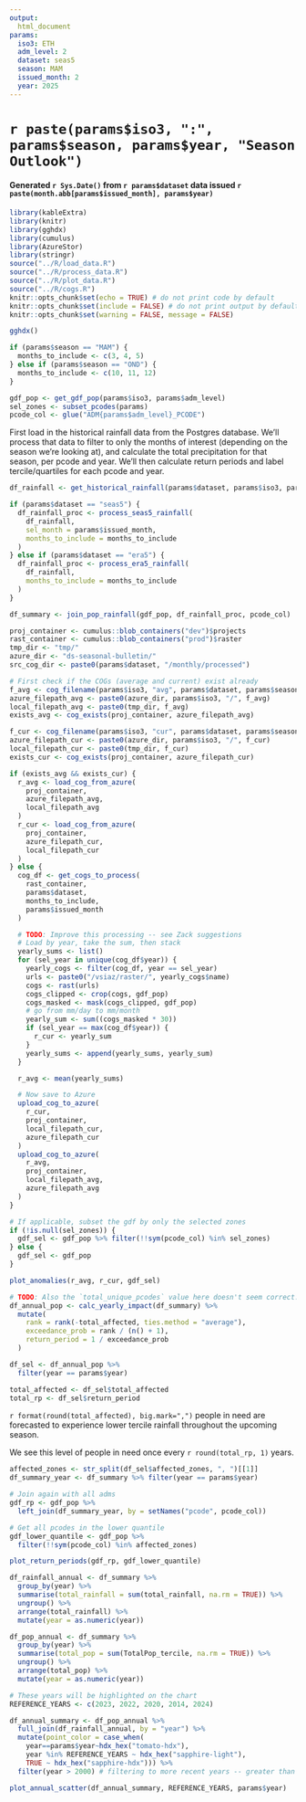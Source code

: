 ```yaml
---
output:
  html_document
params:
  iso3: ETH
  adm_level: 2
  dataset: seas5
  season: MAM
  issued_month: 2
  year: 2025
---
```


# `r paste(params$iso3, ":", params$season, params$year, "Season Outlook")`
#### Generated `r Sys.Date()` from `r params$dataset` data issued `r paste(month.abb[params$issued_month], params$year)`

```r

library(kableExtra)
library(knitr)
library(gghdx)
library(cumulus)
library(AzureStor)
library(stringr)
source("../R/load_data.R")
source("../R/process_data.R")
source("../R/plot_data.R")
source("../R/cogs.R")
knitr::opts_chunk$set(echo = TRUE) # do not print code by default
knitr::opts_chunk$set(include = FALSE) # do not print output by default
knitr::opts_chunk$set(warning = FALSE, message = FALSE)

gghdx()

```

``` r

if (params$season == "MAM") {
  months_to_include <- c(3, 4, 5)
} else if (params$season == "OND") {
  months_to_include <- c(10, 11, 12)
}

gdf_pop <- get_gdf_pop(params$iso3, params$adm_level)
sel_zones <- subset_pcodes(params)
pcode_col <- glue("ADM{params$adm_level}_PCODE")

```

First load in the historical rainfall data from the Postgres database. We'll process that data to filter to only the months of interest (depending on the season we're looking at), 
and calculate the total precipitation for that season, per pcode and year. We'll then calculate return periods and label tercile/quartiles for each pcode and year. 

```r

df_rainfall <- get_historical_rainfall(params$dataset, params$iso3, params$adm_level, sel_zones)

if (params$dataset == "seas5") {
  df_rainfall_proc <- process_seas5_rainfall(
    df_rainfall,
    sel_month = params$issued_month,
    months_to_include = months_to_include
  )
} else if (params$dataset == "era5") {
  df_rainfall_proc <- process_era5_rainfall(
    df_rainfall,
    months_to_include = months_to_include
  )
}

df_summary <- join_pop_rainfall(gdf_pop, df_rainfall_proc, pcode_col)
```

``` r

proj_container <- cumulus::blob_containers("dev")$projects
rast_container <- cumulus::blob_containers("prod")$raster
tmp_dir <- "tmp/"
azure_dir <- "ds-seasonal-bulletin/"
src_cog_dir <- paste0(params$dataset, "/monthly/processed")

# First check if the COGs (average and current) exist already
f_avg <- cog_filename(params$iso3, "avg", params$dataset, params$season, params$issued_month)
azure_filepath_avg <- paste0(azure_dir, params$iso3, "/", f_avg)
local_filepath_avg <- paste0(tmp_dir, f_avg)
exists_avg <- cog_exists(proj_container, azure_filepath_avg)

f_cur <- cog_filename(params$iso3, "cur", params$dataset, params$season, params$issued_month)
azure_filepath_cur <- paste0(azure_dir, params$iso3, "/", f_cur)
local_filepath_cur <- paste0(tmp_dir, f_cur)
exists_cur <- cog_exists(proj_container, azure_filepath_cur)

if (exists_avg && exists_cur) {
  r_avg <- load_cog_from_azure(
    proj_container,
    azure_filepath_avg,
    local_filepath_avg
  )
  r_cur <- load_cog_from_azure(
    proj_container,
    azure_filepath_cur,
    local_filepath_cur
  )
} else {
  cog_df <- get_cogs_to_process(
    rast_container,
    params$dataset,
    months_to_include,
    params$issued_month
  )

  # TODO: Improve this processing -- see Zack suggestions
  # Load by year, take the sum, then stack
  yearly_sums <- list()
  for (sel_year in unique(cog_df$year)) {
    yearly_cogs <- filter(cog_df, year == sel_year)
    urls <- paste0("/vsiaz/raster/", yearly_cogs$name)
    cogs <- rast(urls)
    cogs_clipped <- crop(cogs, gdf_pop)
    cogs_masked <- mask(cogs_clipped, gdf_pop)
    # go from mm/day to mm/month
    yearly_sum <- sum((cogs_masked * 30))
    if (sel_year == max(cog_df$year)) {
      r_cur <- yearly_sum
    }
    yearly_sums <- append(yearly_sums, yearly_sum)
  }

  r_avg <- mean(yearly_sums)

  # Now save to Azure
  upload_cog_to_azure(
    r_cur,
    proj_container,
    local_filepath_cur,
    azure_filepath_cur
  )
  upload_cog_to_azure(
    r_avg,
    proj_container,
    local_filepath_avg,
    azure_filepath_avg
  )
}

```

``` r

# If applicable, subset the gdf by only the selected zones
if (!is.null(sel_zones)) {
  gdf_sel <- gdf_pop %>% filter(!!sym(pcode_col) %in% sel_zones)
} else {
  gdf_sel <- gdf_pop
}

plot_anomalies(r_avg, r_cur, gdf_sel)
```


``` r

# TODO: Also the `total_unique_pcodes` value here doesn't seem correct...
df_annual_pop <- calc_yearly_impact(df_summary) %>%
  mutate(
    rank = rank(-total_affected, ties.method = "average"),
    exceedance_prob = rank / (n() + 1),
    return_period = 1 / exceedance_prob
  )

df_sel <- df_annual_pop %>%
  filter(year == params$year)

total_affected <- df_sel$total_affected
total_rp <- df_sel$return_period

```

`r format(round(total_affected), big.mark=",")` people in need are forecasted to experience lower tercile rainfall throughout the upcoming season.

We see this level of people in need once every `r round(total_rp, 1)` years.


``` r

affected_zones <- str_split(df_sel$affected_zones, ", ")[[1]]
df_summary_year <- df_summary %>% filter(year == params$year)

# Join again with all adms
gdf_rp <- gdf_pop %>%
  left_join(df_summary_year, by = setNames("pcode", pcode_col))

# Get all pcodes in the lower quantile
gdf_lower_quantile <- gdf_pop %>%
  filter(!!sym(pcode_col) %in% affected_zones)

plot_return_periods(gdf_rp, gdf_lower_quantile)
```


``` r
df_rainfall_annual <- df_summary %>%
  group_by(year) %>%
  summarise(total_rainfall = sum(total_rainfall, na.rm = TRUE)) %>%
  ungroup() %>%
  arrange(total_rainfall) %>%
  mutate(year = as.numeric(year))

df_pop_annual <- df_summary %>%
  group_by(year) %>%
  summarise(total_pop = sum(TotalPop_tercile, na.rm = TRUE)) %>%
  ungroup() %>%
  arrange(total_pop) %>%
  mutate(year = as.numeric(year))
```


``` r

# These years will be highlighted on the chart
REFERENCE_YEARS <- c(2023, 2022, 2020, 2014, 2024)

df_annual_summary <- df_pop_annual %>%
  full_join(df_rainfall_annual, by = "year") %>%
  mutate(point_color = case_when(
    year==params$year~hdx_hex("tomato-hdx"),
    year %in% REFERENCE_YEARS ~ hdx_hex("sapphire-light"),
    TRUE ~ hdx_hex("sapphire-hdx"))) %>%
  filter(year > 2000) # filtering to more recent years -- greater than 2000

plot_annual_scatter(df_annual_summary, REFERENCE_YEARS, params$year)

```